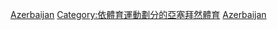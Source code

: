 [[Category:各國跆拳道|Azerbaijan]]
[[Category:依體育運動劃分的亞塞拜然體育|Category:依體育運動劃分的亞塞拜然體育]]
[[Category:亞洲跆拳道|Azerbaijan]]